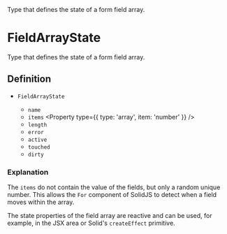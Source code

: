
<Title>FieldArrayState</Title>
<Description>Type that defines the state of a form field array.</Description>

# FieldArrayState

Type that defines the state of a form field array.

## Definition

- `FieldArrayState` <Property type="object" />
  - `name` <Property type="string" />
  - `items` <Property type={{ type: 'array', item: 'number' }} />
  - `length` <Property type="number" />
  - `error` <Property type="string" />
  - `active` <Property type="boolean" />
  - `touched` <Property type="boolean" />
  - `dirty` <Property type="boolean" />

### Explanation

The `items` do not contain the value of the fields, but only a random unique number. This allows the `For` component of SolidJS to detect when a field moves within the array.

The state properties of the field array are reactive and can be used, for example, in the JSX area or Solid's `createEffect` primitive.
